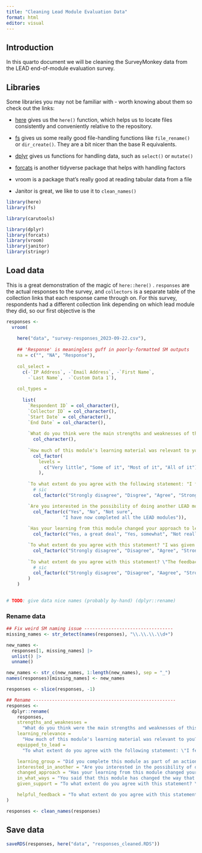 ```yaml
---
title: "Cleaning Lead Module Evaluation Data"
format: html
editor: visual
---
```


## Introduction

In this quarto document we will be cleaning the SurveyMonkey data from the LEAD end-of-module evaluation survey.

## Libraries

Some libraries you may not be familiar with - worth knowing about them so check out the links:

-   [here](https://github.com/r-lib/here) gives us the `here()` function, which helps us to locate files consistently and conveniently relative to the repository.

-   [fs](https://github.com/r-lib/fs) gives us some really good file-handling functions like `file_rename()` or `dir_create()`. They are a bit nicer than the base R equivalents.

-   [dplyr](https://dplyr.tidyverse.org/) gives us functions for handling data, such as `select()` or `mutate()`

-   [forcats](forcats.tidyverse.org) is another tidyverse package that helps with handling factors

-   vroom is a package that's really good at reading tabular data from a file

-   Janitor is great, we like to use it to `clean_names()`

```r
library(here)
library(fs)

library(carutools)

library(dplyr)
library(forcats)
library(vroom)
library(janitor)
library(stringr)
```

## Load data

This is a great demonstration of the magic of `here::here()` . `responses` are the actual responses to the survey, and `collectors` is a separate table of the collection links that each response came through on. For this survey, respondents had a different collection link depending on which lead module they did, so our first objective is the

```r

responses <-
  vroom(
    
    here("data", "survey-responses_2023-09-22.csv"),
    
    ## 'Response' is meaningless guff in poorly-formatted SM outputs
    na = c("", "NA", "Response"),
    
    col_select =
      c(-`IP Address`, -`Email Address`, -`First Name`,
        -`Last Name`,  -`Custom Data 1`),
    
    col_types =
      
      list(  
        `Respondent ID` = col_character(),
        `Collector ID` = col_character(),
        `Start Date` = col_character(),
        `End Date` = col_character(),
        
        `What do you think were the main strengths and weaknesses of this module?` =
          col_character(),
        
        `How much of this module's learning material was relevant to you?` =
          col_factor(
            levels =
              c("Very little", "Some of it", "Most of it", "All of it")
            ),
        
        `To what extent do you agree with the following statement: "I feel more equipped to lead in my context as a result of my learning through this module."` =
          # sic
          col_factor(c("Strongly disagree", "Disgree", "Agree", "Strongly agree")),

        `Are you interested in the possibility of doing another LEAD module after this one?` =
          col_factor(c("Yes", "No", "Not sure",
                     "I have now completed all the LEAD modules")),
        
        `Has your learning from this module changed your approach to leadership?` =
          col_factor(c("Yes, a great deal", "Yes, somewhat", "Not really")),

        `To what extent do you agree with this statement? "I was given the support and information I needed to complete the learning activities to the best of my ability."` =
          col_factor(c("Strongly disagree", "Disagree", "Agree", "Strongly agree")),
        
        `To what extent do you agree with this statement? \"The feedback I received for my learning activity submissions was helpful"` =
          # sic
          col_factor(c("Strongly disagree", "Disagree", "Aagree", "Strongly agree"))
        )
    )

                  
# TODO: give data nice names (probably by-hand) (dplyr::rename)

```

### Rename data

```r

## Fix weird SM naming issue ---------------------------------
missing_names <- str_detect(names(responses), "\\.\\.\\.\\d+")

new_names <- 
  responses[1, missing_names] |> 
  unlist() |> 
  unname()

new_names <- str_c(new_names, 1:length(new_names), sep = "_")
names(responses)[missing_names] <- new_names

responses <- slice(responses, -1)

## Rename -----------------------------------------------------
responses <- 
  dplyr::rename(
    responses,
    strengths_and_weaknesses =
      "What do you think were the main strengths and weaknesses of this module?",
    learning_relevance =
      "How much of this module's learning material was relevant to you?",
    equipped_to_lead =
      "To what extent do you agree with the following statement: \"I feel more equipped to lead in my context as a result of my learning through this module.\"",         

    learning_group = "Did you complete this module as part of an action learning group?",                                                                                       
    interested_in_another = "Are you interested in the possibility of doing another LEAD module after this one?",                                                                                  
    changed_approach = "Has your learning from this module changed your approach to leadership?",                                                                                             
    in_what_ways = "You said that this module has changed the way that you approach leadership. In what ways has your approach to leadership changed?",                                   
    given_support = "To what extent do you agree with this statement? \"I was given the support and information I needed to complete the learning activities to the best of my ability.\"",

    helpful_feedback = "To what extent do you agree with this statement? \"The feedback I received for my learning activity submissions was helpful\"",                                       
)

responses <- clean_names(responses)

```

## Save data

```r
saveRDS(responses, here("data", "responses_cleaned.RDS"))
```

